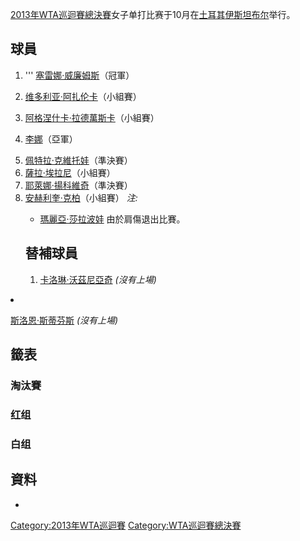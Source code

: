 [[2013年WTA巡迴賽總決賽|2013年WTA巡迴賽總決賽]]女子单打比赛于10月在[[土耳其|土耳其]][[伊斯坦布尔|伊斯坦布尔]]举行。
== 球員 ==
{{col-begin}}
{{col-2}}
# '''{{flagicon|USA}} [[塞雷娜·威廉姆斯|塞雷娜·威廉姆斯]]（冠軍）
# {{flagicon|BLR}} [[维多利亚·阿扎伦卡|维多利亚·阿扎伦卡]]（小組賽） 
# {{flagicon|POL}} [[阿格涅什卡·拉德萬斯卡|阿格涅什卡·拉德萬斯卡]]（小組賽） 
# {{flagicon|CHN}} [[李娜_(网球运动员)|李娜]]（亞軍）
{{col-2}}
<ol start="5">
<li> {{flagicon|CZE}} [[佩特拉·克維托娃|佩特拉·克維托娃]]（準決賽）
<li> {{flagicon|ITA}} [[薩拉·埃拉尼|薩拉·埃拉尼]]（小組賽） 
<li> {{flagicon|SRB}} [[耶萊娜·揚科維奇|耶萊娜·揚科維奇]]（準決賽）
<li> {{flagicon|GER}} [[安赫利奎·克柏|安赫利奎·克柏]]（小組賽） 
{{col-end}}
''注:''
* {{flagicon|RUS|size=18px}} [[瑪麗亞·莎拉波娃|瑪麗亞·莎拉波娃]] 由於肩傷退出比賽。

== 替補球員 ==
{{col-begin}}
{{col-2}}
# {{flagicon|DEN}} [[卡洛琳·沃茲尼亞奇|卡洛琳·沃茲尼亞奇]] ''(沒有上場)''
{{col-2}}
<ol start=2>
<li> {{flagicon|USA}} [[斯洛恩·斯蒂芬斯|斯洛恩·斯蒂芬斯]] ''(沒有上場)''
{{col-end}}

== 籤表 ==
===淘汰賽===
{{4TeamBracket-Tennis3-v2
| RD1=半決賽
| RD2=決賽

|team-width=175

| RD1-seed1=1
| RD1-team1={{flagicon|USA}} '''[[塞雷娜·威廉姆斯|塞雷娜·威廉姆斯]] 
| RD1-score1-1='''6
| RD1-score1-2=2
| RD1-score1-3='''6
| RD1-seed2=7
| RD1-team2={{flagicon|SRB}} [[耶萊娜·揚科維奇|耶萊娜·揚科維奇]] 
| RD1-score2-1=4
| RD1-score2-2='''6
| RD1-score2-3=4

| RD1-seed3=4
| RD1-team3={{flagicon|CHN}} '''[[李娜_(网球运动员)|李娜]]
| RD1-score3-1='''6
| RD1-score3-2='''6
| RD1-score3-3=
| RD1-seed4=5
| RD1-team4={{flagicon|CZE}} [[佩特拉·克維托娃|佩特拉·克維托娃]]
| RD1-score4-1=4
| RD1-score4-2=2
| RD1-score4-3=

| RD2-seed1=1
| RD2-team1={{flagicon|USA}} '''[[塞雷娜·威廉姆斯|塞雷娜·威廉姆斯]]
| RD2-score1-1=2
| RD2-score1-2='''6
| RD2-score1-3='''6
| RD2-seed2=4
| RD2-team2={{flagicon|CHN}} [[李娜_(网球运动员)|李娜]]
| RD2-score2-1='''6
| RD2-score2-2=3
| RD2-score2-3=0
}}

===红组===
{{4TeamRR-TennisWide
| title-1=
|title-2=小組賽 W–L
|title-3=盤數 W–L
|title-4=局數 W–L
|title-5=排名

| seed-1=1
| team-1-abbrev= {{nowrap|{{flagicon|USA}} [[塞雷娜·威廉姆斯|威廉姆斯]]}}
| team-1='''{{nowrap|{{flagicon|USA}} [[塞雷娜·威廉姆斯|塞雷娜·威廉姆斯]]}}
| match-w/l-1='''3–0
| set-w/l-1='''6–0 (100%)
| game-w/l-1='''36–15 (70.6%)
| standings-1='''1

| seed-2=3
| team-2-abbrev={{nowrap|{{flagicon|POL}} [[阿格涅什卡·拉德萬斯卡|拉德萬斯卡]]}}
| team-2={{nowrap|{{flagicon|POL}} [[阿格涅什卡·拉德萬斯卡|阿格涅什卡·拉德萬斯卡]]}}
| match-w/l-2=0–3
| set-w/l-2=0–6 (0%)
| game-w/l-2={{nowrap|18–36 (33.3%)}}
| standings-2=4

| seed-3=5
| team-3-abbrev={{nowrap|{{flagicon|CZE}} [[佩特拉·克維托娃|克維托娃]]}}
| team-3='''{{nowrap|{{flagicon|CZE}} [[佩特拉·克維托娃|佩特拉·克維托娃]]}}
| match-w/l-3='''2–1
| set-w/l-3='''4–3 (57.1%)
| game-w/l-3='''35–32 (52.2%)
| standings-3='''2

| seed-4=8
| team-4-abbrev={{nowrap|{{flagicon|GER}} [[安赫利奎·克柏|克柏]]}}
| team-4={{nowrap|{{flagicon|GER}} [[安赫利奎·克柏|安赫利奎·克柏]]}}
| match-w/l-4=1–2
| set-w/l-4=3–4 (42.9%)
| game-w/l-4=28–34 (45.2%)
| standings-4=3

|color-row-1= |          1v2='''6–2, 6–4 |1v3='''6–2, 6–3''' |1v4='''6–3, 6–1
|color-row-2= |2v1=2–6, 4–6 |          2v3=4–6, 4–6 |2v4=2–6, 2–6
|color-row-3= |3v1=2–6, 3–6 |3v2='''6–4, 6–4''' |          3v4='''6–7<sup>(3–7)</sup>, 6–2, 6–3'''
|color-row-4= |4v1=3–6, 1–6 |4v2='''6–2, 6–2''' |4v3=7–6<sup>(7–3)</sup>, 2–6, 3–6
}}

===白组===
{{4TeamRR-TennisWide
| title-1=
|title-2=小組賽 W–L
|title-3=盤數 W–L
|title-4=局數 W–L
|title-5=排名

| seed-1=2
| team-1-abbrev={{nowrap|{{flagicon|BLR}} [[维多利亚·阿扎伦卡|阿扎伦卡]]}}
| team-1={{nowrap|{{flagicon|BLR}} [[维多利亚·阿扎伦卡|维多利亚·阿扎伦卡]]}}
| match-w/l-1=1–2
| set-w/l-1=2–4 (33.3%)
| game-w/l-1={{nowrap|23–32 (41.8%)}}
| standings-1=4

| seed-2=4
| team-2-abbrev={{nowrap|{{flagicon|CHN}} [[李娜_(网球运动员)|李]]}}
| team-2='''{{nowrap|{{flagicon|CHN}} [[李娜_(网球运动员)|李娜]]}}
| match-w/l-2='''3–0
| set-w/l-2='''6–1 (85.7%)
| game-w/l-2='''39–24 (61.9%)
| standings-2='''1

| seed-3=6
| team-3-abbrev={{nowrap|{{flagicon|ITA}} [[薩拉·埃拉尼|埃拉尼]]}}
| team-3={{nowrap|{{flagicon|ITA}} [[薩拉·埃拉尼|薩拉·埃拉尼]]}}
| match-w/l-3=1–2
| set-w/l-3=2–4 (33.3%)
| game-w/l-3=29–34 (46.0%)
| standings-3=3

| seed-4=7
| team-4-abbrev={{nowrap|{{flagicon|SRB}} [[耶萊娜·揚科維奇|揚科維奇]]}}
| team-4='''{{nowrap|{{flagicon|SRB}} [[耶萊娜·揚科維奇|耶萊娜·揚科維奇]]}}
| match-w/l-4='''1–2
| set-w/l-4='''3–4 (42.9%)
| game-w/l-4='''32–33 (49.2%)
| standings-4='''2

|color-row-1= |          1v2=2–6, 1–6 |1v3='''7–6<sup>(7–4)</sup>, 6–2''' |1v4=4–6, 3–6
|color-row-2= |2v1='''6–2, 6–1''' |          2v3='''6–3, 7–6<sup>(7–5)</sup>''' |2v4= '''6–3, 2–6, 6–3'''
|color-row-3= |3v1=6–7<sup>(4–7)</sup>, 2–6 |3v2=3–6, 6–7<sup>(5–7)</sup> |          3v4= '''6–4, 6–4'''
|color-row-4= |4v1='''6–4, 6–3''' |4v2= 3–6, 6–2, 3–6  |4v3= 4–6, 4–6
}}

== 資料 ==
{{Refbegin}}
*{{cite web|work=wtatennis.com|publisher=[[WTA|WTA]] Tour, Inc.|title=TEB-BNP Paribas WTA Championships Istanbul – 2013 Singles Competition|url=http://www.wtatennis.com/SEWTATour-Archive/posting/2013/808/MDS.pdf|format=PDF|accessdate=2013-10-24|deadurl=yes|archiveurl=https://web.archive.org/web/20131031122107/http://www.wtatennis.com/SEWTATour-Archive/posting/2013/808/MDS.pdf|archivedate=2013-10-31}}
{{Refend}}
{{reflist}}
[[Category:2013年WTA巡迴賽|Category:2013年WTA巡迴賽]]
[[Category:WTA巡迴賽總決賽|Category:WTA巡迴賽總決賽]]